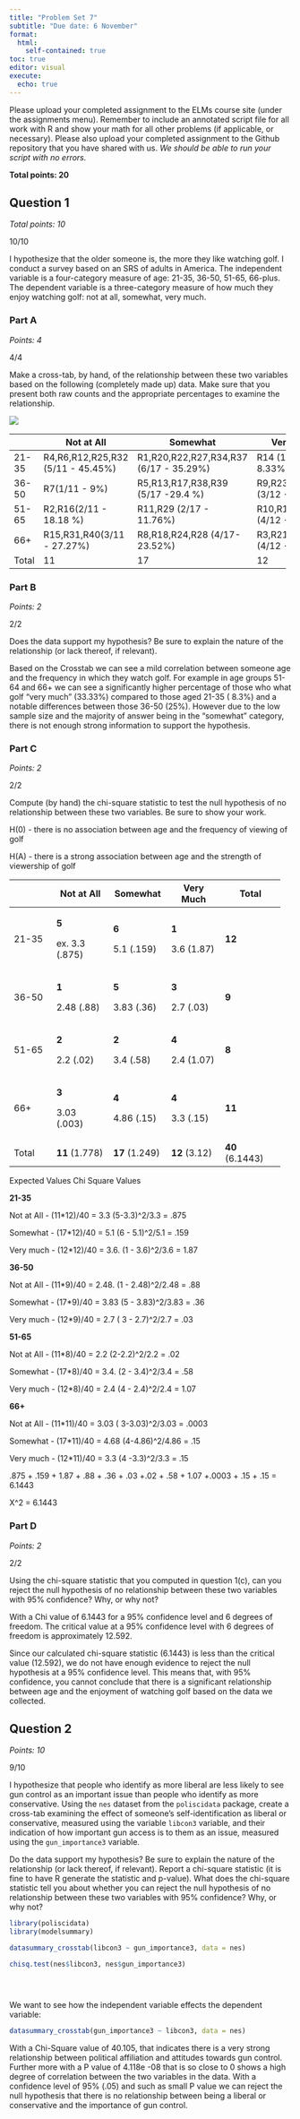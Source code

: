 ```yaml
---
title: "Problem Set 7"
subtitle: "Due date: 6 November"
format: 
  html:
    self-contained: true
toc: true
editor: visual
execute: 
  echo: true
---
```


Please upload your completed assignment to the ELMs course site (under the assignments menu). Remember to include an annotated script file for all work with R and show your math for all other problems (if applicable, or necessary). Please also upload your completed assignment to the Github repository that you have shared with us. *We should be able to run your script with no errors.*

**Total points: 20**

## Question 1

*Total points: 10*

::: {.callout-tip}
10/10
:::

I hypothesize that the older someone is, the more they like watching golf. I conduct a survey based on an SRS of adults in America. The independent variable is a four-category measure of age: 21-35, 36-50, 51-65, 66-plus. The dependent variable is a three-category measure of how much they enjoy watching golf: not at all, somewhat, very much.

### Part A

*Points: 4*

::: {.callout-tip}
4/4
:::

Make a cross-tab, by hand, of the relationship between these two variables based on the following (completely made up) data. Make sure that you present both raw counts and the appropriate percentages to examine the relationship.

![](img/PS7.png)

+-----------+-----------------------------------+----------------------------------------+---------------------------------+------------+
|           | Not at All                        | Somewhat                               | Very Much                       | Total      |
+===========+===================================+========================================+=================================+============+
| 21-35     | R4,R6,R12,R25,R32 (5/11 - 45.45%) | R1,R20,R22,R27,R34,R37 (6/17 - 35.29%) | R14 (1/12 - 8.33%)              | 12 (30%)   |
+-----------+-----------------------------------+----------------------------------------+---------------------------------+------------+
| 36-50     | R7(1/11 - 9%)                     | R5,R13,R17,R38,R39 (5/17 -29.4 %)      | R9,R23,R26 (3/12 - 25%)         | 9 (22.5%)  |
+-----------+-----------------------------------+----------------------------------------+---------------------------------+------------+
| 51-65     | R2,R16(2/11 - 18.18 %)            | R11,R29 (2/17 - 11.76%)                | R10,R19,R30,R35 (4/12 - 33.33%) | 8 (20%)    |
+-----------+-----------------------------------+----------------------------------------+---------------------------------+------------+
| 66+       | R15,R31,R40(3/11 - 27.27%)        | R8,R18,R24,R28 (4/17- 23.52%)          | R3,R21,R33,R36 (4/12 - 33.33%)  | 11 (27.5%) |
+-----------+-----------------------------------+----------------------------------------+---------------------------------+------------+
| Total     | 11                                | 17                                     | 12                              | 40         |
+-----------+-----------------------------------+----------------------------------------+---------------------------------+------------+

### Part B

*Points: 2*

::: {.callout-tip}
2/2
:::

Does the data support my hypothesis? Be sure to explain the nature of the relationship (or lack thereof, if relevant).

Based on the Crosstab we can see a mild correlation between someone age and the frequency in which they watch golf. For example in age groups 51-64 and 66+ we can see a significantly higher percentage of those who what golf "very much" (33.33%) compared to those aged 21-35 ( 8.3%) and a notable differences between those 36-50 (25%). However due to the low sample size and the majority of answer being in the "somewhat" category, there is not enough strong information to support the hypothesis.

### Part C

*Points: 2*

::: {.callout-tip}
2/2
:::

Compute (by hand) the chi-square statistic to test the null hypothesis of no relationship between these two variables. Be sure to show your work.

H(0) - there is no association between age and the frequency of viewing of golf

H(A) - there is a strong association between age and the strength of viewership of golf

+------------+----------------+----------------+---------------+-----------------+
|            | Not at All     | **Somewhat**   | **Very Much** | **Total**       |
+============+================+================+===============+=================+
| 21-35      | **5**          | **6**          | **1**         | **12**          |
|            |                |                |               |                 |
|            | ex. 3.3 (.875) | 5.1 (.159)     | 3.6 (1.87)    |                 |
+------------+----------------+----------------+---------------+-----------------+
| 36-50      | **1**          | **5**          | **3**         | **9**           |
|            |                |                |               |                 |
|            | 2.48 (.88)     | 3.83 (.36)     | 2.7 (.03)     |                 |
+------------+----------------+----------------+---------------+-----------------+
| 51-65      | **2**          | **2**          | **4**         | **8**           |
|            |                |                |               |                 |
|            | 2.2 (.02)      | 3.4 (.58)      | 2.4 (1.07)    |                 |
+------------+----------------+----------------+---------------+-----------------+
| 66+        | **3**          | **4**          | **4**         | **11**          |
|            |                |                |               |                 |
|            | 3.03 (.003)    | 4.86 (.15)     | 3.3 (.15)     |                 |
+------------+----------------+----------------+---------------+-----------------+
| Total      | **11** (1.778) | **17** (1.249) | **12** (3.12) | **40** (6.1443) |
+------------+----------------+----------------+---------------+-----------------+

Expected Values Chi Square Values

**21-35**

Not at All - (11\*12)/40 = 3.3 (5-3.3)\^2/3.3 = .875

Somewhat - (17\*12)/40 = 5.1 (6 - 5.1)\^2/5.1 = .159

Very much - (12\*12)/40 = 3.6. (1 - 3.6)\^2/3.6 = 1.87

**36-50**

Not at All - (11\*9)/40 = 2.48. (1 - 2.48)\^2/2.48 = .88

Somewhat - (17\*9)/40 = 3.83 (5 - 3.83)\^2/3.83 = .36

Very much - (12\*9)/40 = 2.7 ( 3 - 2.7)\^2/2.7 = .03

**51-65**

Not at All - (11\*8)/40 = 2.2 (2-2.2)\^2/2.2 = .02

Somewhat - (17\*8)/40 = 3.4. (2 - 3.4)\^2/3.4 = .58

Very much - (12\*8)/40 = 2.4 (4 - 2.4)\^2/2.4 = 1.07

**66+**

Not at All - (11\*11)/40 = 3.03 ( 3-3.03)\^2/3.03 = .0003

Somewhat - (17\*11)/40 = 4.68 (4-4.86)\^2/4.86 = .15

Very much - (12\*11)/40 = 3.3 (4 -3.3)\^2/3.3 = .15

.875 + .159 + 1.87 + .88 + .36 + .03 +.02 + .58 + 1.07 +.0003 + .15 + .15 = 6.1443

X\^2 = 6.1443

### Part D

*Points: 2*

::: {.callout-tip}
2/2
:::

Using the chi-square statistic that you computed in question 1(c), can you reject the null hypothesis of no relationship between these two variables with 95% confidence? Why, or why not?

With a Chi value of 6.1443 for a 95% confidence level and 6 degrees of freedom. The critical value at a 95% confidence level with 6 degrees of freedom is approximately 12.592.

Since our calculated chi-square statistic (6.1443) is less than the critical value (12.592), we do not have enough evidence to reject the null hypothesis at a 95% confidence level. This means that, with 95% confidence, you cannot conclude that there is a significant relationship between age and the enjoyment of watching golf based on the data we collected.

## Question 2

*Points: 10*

::: {.callout-tip}
9/10
:::

I hypothesize that people who identify as more liberal are less likely to see gun control as an important issue than people who identify as more conservative. Using the `nes` dataset from the `poliscidata` package, create a cross-tab examining the effect of someone's self-identification as liberal or conservative, measured using the variable `libcon3` variable, and their indication of how important gun access is to them as an issue, measured using the `gun_importance3` variable.

Do the data support my hypothesis? Be sure to explain the nature of the relationship (or lack thereof, if relevant). Report a chi-square statistic (it is fine to have R generate the statistic and p-value). What does the chi-square statistic tell you about whether you can reject the null hypothesis of no relationship between these two variables with 95% confidence? Why, or why not?

```r

library(poliscidata)
library(modelsummary)

datasummary_crosstab(libcon3 ~ gun_importance3, data = nes)

chisq.test(nes$libcon3, nes$gun_importance3)





```

::: {.callout-tip}
We want to see how the independent variable effects the dependent variable: 

```r
datasummary_crosstab(gun_importance3 ~ libcon3, data = nes)
```
:::

With a Chi-Square value of 40.105, that indicates there is a very strong relationship between political affiliation and attitudes towards gun control. Further more with a P value of 4.118e -08 that is so close to 0 shows a high degree of correlation between the two variables in the data. With a confidence level of 95% (.05) and such as small P value we can reject the null hypothesis that there is no relationship between being a liberal or conservative and the importance of gun control.

